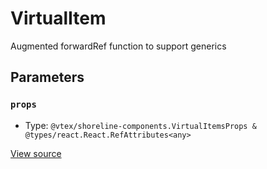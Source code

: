 # VirtualItem

Augmented forwardRef function to support generics

## Parameters

### `props`

- Type: `@vtex/shoreline-components.VirtualItemsProps & @types/react.React.RefAttributes<any>`

[View source](https://github.com/vtex/shoreline/blob/4b310ee4d/packages/components/src/virtual/virtual-item.tsx#L7)
